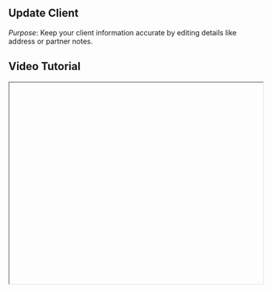 


<div className="mdx-content">

## Update Client



*Purpose*: Keep your client information accurate by editing details like address or partner notes.

## Video Tutorial



<iframe
  width="100%"
  height="400"
  title="Update client tutorial"
  allowFullScreen
  className="rounded-lg"
/>

---

## Steps:



➊ **From the Clients page**, locate the client whose information you want to update.

➋ On the right end of that client’s row, click the **three-dot (⋮) menu**.

➌ From the dropdown, select **“Edit”**.

➍ A panel will open where you can modify details such as:
- **Address**
- **Partner Notes**

➎ After making the desired changes, click the **“Update Client”** button at the bottom.

➏ A confirmation message will notify you that the update was successful.

➐ If you wish to cancel your changes, click the **“Cancel”** button at the top of the panel.

---

<div className="space-y-4 mt-6">

<div className="my-10 border-t border-gray-200" />

## More questions about this


</div>
<div className="space-y-4 mt-6">
  <details className="bg-white rounded-md p-4 border border-gray-300">
  <summary
    className="font-medium text-base text-gray-900"
    style={{
      backgroundColor: 'transparent',
      outline: 'none',
      cursor: 'pointer',
      userSelect: 'none',
      listStyle: 'none',
    }}
  >Will clients be notified when their profile is updated?</summary>
   <p className="mt-2 text-sm text-gray-700">
      No, updates to client profiles are internal and do not trigger notifications.
    </p>
  </details>

  <details className="bg-white rounded-md p-4 border border-gray-300">
  <summary
    className="font-medium text-base text-gray-900"
    style={{
      backgroundColor: 'transparent',
      outline: 'none',
      cursor: 'pointer',
      userSelect: 'none',
      listStyle: 'none',
    }}
  >What if I accidentally make the wrong changes?</summary>
    <p className="mt-2 text-sm text-gray-700">
      You can always reopen the Edit panel and correct the information as needed.
    </p>
  </details>
</div>
</div>

---

<div className="space-y-4 mt-6">

<div className="my-10 border-t border-gray-200" />

<div className="mdx-content mt-10">

Was this article helpful?

<div style={{ display: 'flex', gap: '1rem' }}>
  <button style={{ padding: '0.5rem', borderRadius: '9999px', backgroundColor: '#f0f0f0' }}>
    👍
  </button>
  <button style={{ padding: '0.5rem', borderRadius: '9999px', backgroundColor: '#f0f0f0' }}>
    👎
  </button>
</div>
</div>

---
</div>
